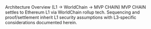 <!-- markdownlint-disable MD041 -->

<Section>
  <AnimatedHeading as="h1">Architecture Overview (L1 → WorldChain → MVP CHAIN)</AnimatedHeading>
  <Lead>
    MVP CHAIN settles to Ethereum L1 via WorldChain rollup tech. Sequencing and proof/settlement
    inherit L1 security assumptions with L3‑specific considerations documented herein.
  </Lead>

</Section>
